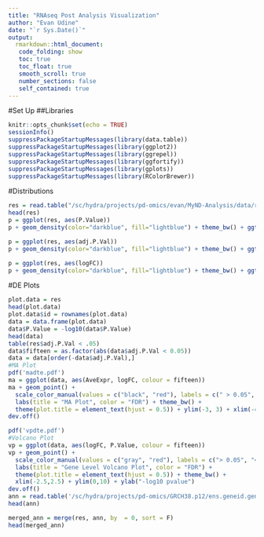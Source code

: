 ```yaml
---
title: "RNAseq Post Analysis Visualization"
author: "Evan Udine"
date: "`r Sys.Date()`"
output: 
  rmarkdown::html_document: 
   code_folding: show
   toc: true
   toc_float: true
   smooth_scroll: true
   number_sections: false
   self_contained: true
---
```

#Set Up
##Libraries
```r
knitr::opts_chunk$set(echo = TRUE)
sessionInfo()
suppressPackageStartupMessages(library(data.table))
suppressPackageStartupMessages(library(ggplot2))
suppressPackageStartupMessages(library(ggrepel))
suppressPackageStartupMessages(library(ggfortify))
suppressPackageStartupMessages(library(gplots))
suppressPackageStartupMessages(library(RColorBrewer))
```

#Distributions
```r
res = read.table("/sc/hydra/projects/pd-omics/evan/MyND-Analysis/data/results/rsem.mynd.dte.txt", header = T)
head(res)
p = ggplot(res, aes(P.Value))
p + geom_density(color="darkblue", fill="lightblue") + theme_bw() + ggtitle("P Value Distribution")

p = ggplot(res, aes(adj.P.Val))
p + geom_density(color="darkblue", fill="lightblue") + theme_bw() + ggtitle("FDR Distribution")

p = ggplot(res, aes(logFC))
p + geom_density(color="darkblue", fill="lightblue") + theme_bw() + ggtitle("Fold Change Distribution")
```

#DE Plots
```r
plot.data = res
head(plot.data)
plot.data$id = rownames(plot.data)
data = data.frame(plot.data)
data$P.Value = -log10(data$P.Value)
head(data)
table(res$adj.P.Val < .05)
data$fifteen = as.factor(abs(data$adj.P.Val < 0.05))
data = data[order(-data$adj.P.Val),]
#MA Plot
pdf('madte.pdf')
ma = ggplot(data, aes(AveExpr, logFC, colour = fifteen))
ma + geom_point() +
  scale_color_manual(values = c("black", "red"), labels = c(" > 0.05", "< 0.05")) +
  labs(title = "MA Plot", color = "FDR") + theme_bw() +
  theme(plot.title = element_text(hjust = 0.5)) + ylim(-3, 3) + xlim(-4, 14)
dev.off()

pdf('vpdte.pdf')
#Volcano Plot
vp = ggplot(data, aes(logFC, P.Value, colour = fifteen))
vp + geom_point() +
  scale_color_manual(values = c("gray", "red"), labels = c("> 0.05", "< 0.05")) + 
  labs(title = "Gene Level Volcano Plot", color = "FDR") +
  theme(plot.title = element_text(hjust = 0.5)) + theme_bw() +
  xlim(-2.5,2.5) + ylim(0,10) + ylab("-log10 pvalue")
dev.off()
ann = read.table('/sc/hydra/projects/pd-omics/GRCH38.p12/ens.geneid.gencode.v30', row.names = 1,  header = T, check.names = F)
head(ann)

merged_ann = merge(res, ann, by  = 0, sort = F)
head(merged_ann)
```
